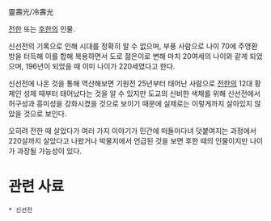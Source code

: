 靈壽光/冷壽光

[[전한]] 또는 [[후한]]의 인물.

신선전의 기록으로 인해 시대를 정확히 알 수 없으며, 부풍 사람으로 나이 70에 주영환방을 터득해 이를 합해 복용하면서 도로 젊은이로 변해 마치 20여세의 나이와 같게 되었으며, 196년이 되었을 때 이미 나이가 220세였다고 한다.

신선전에 나온 것을 통해 역산해보면 기원전 25년부터 태어난 사람으로 [[전한]]의 12대 황제인 성제 때부터 태어났다는 것을 알 수 있지만 도교의 신비한 색채를 위해 신선전에서 허구성과 흥미성을 강화시켰을 것으로 보이기 때문에 실제로는 이렇게까지 살아있지 않았을 것으로 보인다.

오히려 전한 때 살았다가 여러 가지 이야기가 민간에 떠돌아다녀 덧붙여지는 과정에서 220살까지 살았다고 나왔거나 박물지에서 언급된 것을 보면 후한 때의 인물이지만 나이가 과장될 가능성이 있다.


= 관련 사료 =
 * 신선전
